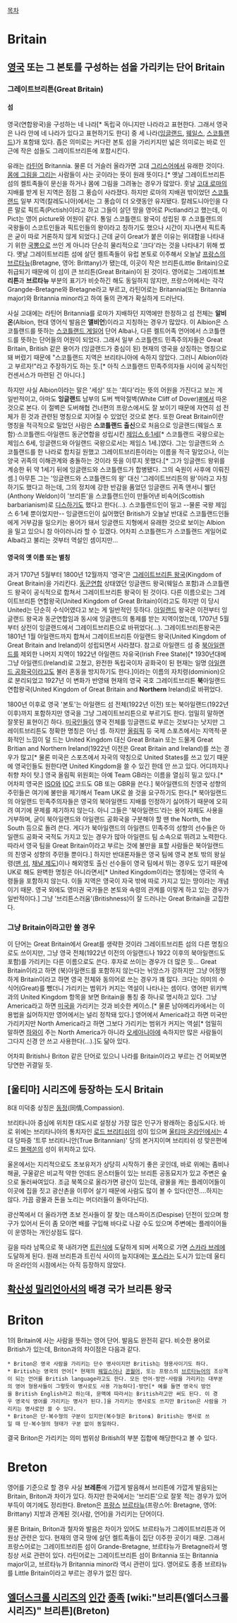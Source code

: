 [[목차]]

= Britain =
== [[영국]] 또는 그 본토를 구성하는 섬을 가리키는 단어 Britain ==
=== 그레이트브리튼(Great Britain) ===
==== 섬 ====
영국(연합왕국)을 구성하는 네 나라[* 독립국 아니지만 나라라고 표현한다. 그래서 영국은 나라 안에 네 나라가 있다고 표현하기도 한다] 중 세 나라([[잉글랜드]], [[웨일스]], [[스코틀랜드]])가 포함돼 있다. 좁은 의미로는 커다란 본토 섬을 가리키지만 넓은 의미로는 바로 인근에 작은 섬들도 그레이트브리튼에 포함시킨다.

유래는 [[라틴어]] Britannia. 물론 더 거슬러 올라가면 고대 [[그리스어]]에서 유래한 것이다. [[문신|몸에 그림을 그리는]] 사람들이 사는 곳이라는 뜻이 원래 뜻이다.[* 옛날 그레이트브리튼 섬의 켈트족들이 문신을 하거나 몸에 그림을 그려놓는 경우가 많았다. 훗날 [[고대 로마]]의 지배를 받게 된 지역은 점점 그 풍습이 사라졌다. 하지만 로마의 지배권 밖이었던 [[스코틀랜드]] 일부 지역(칼레도니아)에서는 그 풍습이 더 오랫동안 유지됐다. 칼레도니아인을 다른 말로 픽트족(Pictish)이라고 하고 그들이 살던 땅을 영어로 Pictland라고 했는데, 이 Pict는 영어 picture와 어원이 같다. 통일 스코틀랜드 왕국이 성립된 후 스코틀랜드의 국왕들이 스코트인들과 픽트인들의 왕이라고 칭하기도 했으나 시간이 지나면서 픽트족은 굳이 따로 거론하지 않게 되었다.] 근데 굳이 Great가 붙은 이유는 위대함을 나타내기 위한 [[국뽕]]으로 쓰인 게 아니라 단순히 물리적으로 '크다'라는 것을 나타내기 위해 썼다. 옛날 그레이트브리튼 섬에 살던 켈트족들이 유럽 본토로 이주해서 오늘날 [[프랑스]]의 [[브르타뉴]](Bretagne, 영어: Brittany)가 됐는데, 이곳이 작은 브리튼(Little Britain)으로 취급되기 때문에 이 섬이 큰 브리튼(Great Britain)이 된 것이다. 영어로는 그레이트'''브리튼'''과 '''브르타뉴''' 부분의 표기가 비슷하긴 해도 동일하지 않지만, 프랑스어에서는 각각 Grangde-Bretagne와 Bretagne라고 부르고, 라틴어로는 Britannia(또는 Britannia major)와 Britannia minor라고 하여 둘의 관계가 확실하게 드러난다.

사실 고대에는 라틴어 Britannia를 로마가 지배하던 지역에만 한정하고 섬 전체는 '''알비온'''(Albion, 현대 영어식 발음은 '''앨비언''')이라고 지칭하는 경우가 많았다. 이 Albion은 스코틀랜드를 뜻하는 [[스코틀랜드 게일어]] 단어 Alba나, 다른 켈트어족 언어에서 스코틀랜드를 뜻하는 단어들의 어원이 되었다. 그래서 일부 스코틀랜드 민족주의자들은 Great Britain, British 같은 용어가 (잉글랜드가 중심이 된) 현재의 영국을 상징하는 명칭으로 돼 버렸기 때문에 "스코틀랜드 지역은 브리타니아에 속하지 않았다. 그러니 Albion이라고 부르자!"라고 주장하기도 하는 듯.[* 아직 스코틀랜드 민족주의자들 사이에 공식적인 컨센서스가 마련된 건 아니다.]

하지만 사실 Albion이라는 말은 '세상' 또는 '희다'라는 뜻의 어원을 가진다고 보는 게 일반적이고, 아마도 '''잉글랜드''' 남부의 도버 백악절벽(White Cliff of Dover)[[https://en.wikipedia.org/wiki/White_Cliffs_of_Dover|#]]에서 따온 것으로 본다. 이 절벽은 도버해협 건너편의 프랑스에서도 잘 보이기 때문에 자연히 섬 전체가 흰 것과 관련된 명칭으로 지어질 수 있었던 것으로 본다. 또한 Great Britain이란 명칭을 적극적으로 밀었던 사람은 '''스코틀랜드 출신'''으로 처음으로 잉글랜드(웨일스 포함)·스코틀랜드·아일랜드 동군연합을 성립시킨 [[제임스 1세|제임스 6·1세]][* 스코틀랜드 국왕으로는 제임스 6세, 잉글랜드와 아일랜드 국왕으로서는 제임스 1세.]였다. 그는 잉글랜드와 스코틀랜드를 한 나라로 합치길 원했고 그레이트브리튼이라는 이름을 적극 밀었으나, 이는 양국 귀족의 이해관계와 충돌하는 것이라 뜻을 이루지 못했다.[* 그가 잉글랜드 왕위를 계승한 뒤 약 1세기 뒤에 잉글랜드와 스코틀랜드가 합병됐다. 그의 숙원이 사후에 이뤄진 셈.] 아무튼 그는 '잉글랜드와 스코틀랜드의 왕' 대신 '그레이트브리튼의 왕'이라고 자칭하기도 했다고 하는데, 그의 정치에 강한 반감을 품었던 잉글랜드 귀족 앤서니 웰던(Anthony Weldon)이 '브리튼'을 스코틀랜드인이 만들어낸 비속어(Scottish barbarianism)로 [[디스]]하기도 했다고 한다(...). 스코틀랜드인이 밀고 --물론 국왕 제임스 6·1세 뿐이었지만-- 잉글랜드인이 싫어했던 British가 오늘날 반대로 스코틀랜드인들에게 거부감을 일으키는 용어가 돼서 잉글랜드 지형에서 유래한 것으로 보이는 Albion을 밀고 있으니 참 아이러니라 할 수 있겠다. 어차피 스코틀랜드가 스코틀랜드 게일어로 Alba라고 불리는 것부터 역설인 셈이지만...

==== 영국의 옛 이름 또는 별칭 ====
과거 1707년 5월부터 1800년 12월까지 '영국'은 [[그레이트브리튼 왕국]](Kingdom of Great Britain)을 가리킨다. [[동군연합]] 상태였던 잉글랜드 왕국(웨일스 포함)과 스코틀랜드 왕국이 공식적으로 합쳐서 그레이트브리튼 왕국이 된 것이다. 다른 이름으로는 그레이트브리튼 연합왕국(United Kingdom of Great Britain)이라고도 하지만 이 당시 United는 단순히 수식어였다고 보는 게 일반적인 듯하다. [[아일랜드]] 왕국은 이전부터 잉글랜드 왕국과 동군연합임과 동시에 잉글랜드의 통제를 받는 지역이었는데, 1707년 5월부터 상전이 잉글랜드에서 그레이트브리튼으로 바뀌었다(...). 그레이트브리튼왕국은 1801년 1월 아일랜드까지 합쳐서 그레이트브리튼 아일랜드 왕국(United Kingdom of Great Britain and Ireland)이 성립되면서 사라졌다. 참고로 아일랜드 섬 중 [[북아일랜드]]를 제외한 나머지 지역이 1922년 아일랜드 자유국(Irish Free State)[* 1930년대에 그냥 아일랜드(Ireland)로 고쳤고, 완전한 독립국이자 공화국이 된 현재는 일명 [[아일랜드 공화국]]이라고도 불러 혼동을 방지하기도 한다.]이라는 이름의 자치령(dominion)으로 분리되었고 1927년 이 변화가 반영돼 현재의 영국 국호 그레이트브리튼 '''북'''아일랜드 연합왕국(United Kingdom of Great Britain and '''Northern''' Ireland)로 바뀌었다.

1800년 이후로 영국 '본토'는 아일랜드 섬 전체(1922년 이전) 또는 북아일랜드(1922년 이후)까지 포함하지만 영국을 그냥 그레이트브리튼으로 부르기도 한다. 엄밀히 말하면 잘못된 표현이긴 하다. [[미국]]인들이 영국 전체를 잉글랜드로 부르는 것보다는 낫지만 그레이트브리튼도 정확한 명칭은 아닌 셈. 하지만 [[올림픽]] 등 국제 스포츠에서는 지역적·문화적인 느낌이 덜 드는 United Kingdom 대신 Great Britain 또는 드물게 Great Britian and Northern Ireland(1922년 이전은 Great Britain and Ireland)를 쓰는 경우가 많고[* 물론 미국은 스포츠에서 자국의 약칭으로 United States를 쓰고 있기 때문에 영국인들도 원한다면 United Kingdom을 쓸 수 있긴 한데 안 쓰고 있다. 어디까지나 취향 차이 탓.] 영국 올림픽 위원회는 아예 Team GB라는 이름을 열심히 밀고 있다.[* 어차피 영국은 [[ISO]]와 [[IOC]] 코드도 GB 또는 GBR을 쓴다.] 북아일랜드의 친영국 성향의 주민들은 여기에 불만을 제기해서 Team UK로 쓸 것을 요구하기도 한다.[* 북아일랜드의 아일랜드 민족주의자들은 영국의 북아일랜드 지배를 인정하기 싫어하기 때문에 오히려 여기에 문제를 제기하지 않는다. 아니 그들은 '북아일랜드'라는 용어 자체도 사용을 거부하며, 굳이 북아일랜드와 아일랜드 공화국을 구분해야 할 땐 the North, the South 등으로 돌려 쓴다. 게다가 북아일랜드의 아일랜드 민족주의 성향의 선수들은 아일랜드 공화국 국적도 가지고 있는 경우가 많아 아일랜드 팀 소속으로 뛰려고 노력한다. 따라서 영국 팀을 Great Britain이라고 부르는 것에 불만을 표할 사람들은 북아일랜드의 친영국 성향의 주민들 뿐이다.] 하지만 반대론자들은 영국 팀에 영국 본토 밖의 왕실령([[맨 섬]], [[채널 제도]])이나 해외영토 출신 선수들이 영국 팀에서 뛰는 경우도 있기 때문에 UK로 해도 완벽한 명칭은 아니라면서[* United Kingdom이라는 명칭에는 영국의 속령들을 포함하지 않는다. 이들 지역은 영국이 자국 밖에 따로 가지고 있는 땅이라는 개념이기 때문. 영국 외에도 영미권 국가들은 본토와 속령의 관계를 이렇게 하고 있는 경우가 일반적이다.] 그냥 '브리튼스러움'(Britishness)이 잘 드러나는 Great Britain을 고집한다.

=== 그냥 Britain이라고만 쓸 경우 ===
이 단어는 Great Britain에서 Great를 생략한 것이라 그레이트브리튼 섬의 다른 명칭으로도 쓰이지만, 그냥 영국 전체(1922년 이전의 아일랜드나 1922 이후의 북아일랜드도 포함)를 가리키는 다른 이름으로도 쓴다. 후자로 쓰이는 경우가 더 많은 듯... Great Britain이라고 하면 (북)아일랜드를 포함하지 않는다는 뉘앙스가 강하지만 그냥 어정쩡하게 Britain이라고 하면 영국 전체와 동의어로 쓰는 경우가 꽤 많다. 크다는 의미의 수식어(Great)를 뺐더니 가리키는 범위가 커지는 역설이 나타나는 셈이다. 영어판 위키백과의 United Kingdom 항목을 보면 Britain을 통칭 중 하나로 명시하고 있다. 그냥 America라고 하면 [[미국]]을 가리키는 것과 비슷한 케이스.[* 물론 남아메리카에서는 이 용법을 싫어하지만 영어에서는 널리 정착돼 있다.] 영어에서 America라고 하면 미국만 가리키지만 North America라고 하면 그보다 가리키는 범위가 커지는 역설[* 엄밀히 말하면 [[하와이]] 주는 North America가 아니라 [[오세아니아]]에 속하지만 많은 사람들이 그다지 신경 안 쓰고 사용한다(...).]도 닮아 있다.

어차피 British나 Briton 같은 단어로 있으니 나라를 Britain이라고 부르는 건 어찌보면 당연한 귀결일 듯.

== [울티마] 시리즈에 등장하는 도시 Britain ==
8대 미덕중 상징은 [[동정]](同情,Compassion).

브리타니아 중심에 위치한 대도시로 설정상 가장 많은 인구가 왕래하는 중심도시다. 바로 위에는 브리타니아의 통치자인 [[로드 브리티쉬]]의 성이 있으며 [[울티마 온라인]]에서는 4대 당파중 '트루 브리타니안(True Britannian)' 당의 본거지이며 브리티쉬 성 맞은편에 로드 [[블랙쏜]]의 성이 위치하고 있다.

울온에서는 지리적으로도 초보유저가 상당히 시작하기 좋은 곳인데, 바로 위에는 좀비나 해골, 구울같은 비교적 약한 언데드 몬스터들이 있는 브리튼 공동묘지가 있고 주변은 숲으로 둘러싸여있다. 조금 북쪽으로 올라가면 광산이 있는데, 광물을 캐는 플레이어들이 이곳에 집을 짓고 광산촌을 이루어 살기 때문에 사람도 많이 볼 수 있다(안전....하지는 않다. 가끔 광물과 돈을 노리는 머더러들이 돌아다닌다).

광산쪽에서 더 올라가면 초보 전사들이 잘 찾는 데스파이즈(Despise) 던전이 있으며 항구가 있어서 돈이 좀 모이면 배를 구입해 바다로 나갈 수도 있으며 주변에는 플레이어들이 운영하는 개인상점도 많다. 

길을 따라 남쪽으로 쭉 내려가면 [[트린식]]에 도달하게 되며 서쪽으로 가면 [[스카라 브레]]에 도달하게 된다. 원래 브리튼과 트린식 사이의 늪지대에는 [[포스]]라는 도시가 있는데 울티마 온라인의 시점에서는 아직 등장하지 않았다.

== [[확산성 밀리언아서]]의 배경 국가 브리튼 왕국 ==

= Briton =
1의 Britain에 사는 사람을 뜻하는 영어 단어. 발음도 완전히 같다. 비슷한 용어로 British가 있는데, Briton과의 차이점은 다음과 같다.

 * Briton은 영국 사람을 가리키는 단수 명사이지만 British는 형용사이기도 하다.
 * British는 영국의 언어[* 현재의 [[웨일스어]]나 [[콘월어]], 또는 프랑스의 [[브르타뉴어]]의 조상격이 되는 언어를 British language라고도 한다. 모든 언어·방언·사람을 가리키는 대부분의 영어 형용사들이 그렇듯이 명사로도 사용 가능하다]·방언[* 예를 들면 영국식 방언을 British English라고 하는데, 문맥에 따라서는 British라고만 써도 된다. 이 경우 영국식 영어를 가리키는 명사가 된다.]을 가리키는 명사로도 쓰지만 Briton은 사람을 가리키는 명사로만 쓸 수 있다.
 * Briton은 단·복수형의 구분이 있지만(복수형은 Briton'''s''') British는 명사로 쓰일 때 단·복수형의 형태가 구분 없이 동일하다.

결국 Briton은 가리키는 의미 범위상 British의 부분 집합에 해당한다고 볼 수 있다.

= Breton =
영어를 기준으로 할 경우 사실 '''브레튼'''에 가깝게 발음해서 브리튼에 가깝게 발음되는 Britain, Briton과 차이가 있다. 하지만 한국에서는 '브리튼'으로 잘못 적는 경우가 있어 부득이 여기에도 정리한다. Breton은 [[프랑스]] [[브르타뉴]](프랑스어: Bretagne, 영어: Brittany) 지방과 관계된 것(사람, 언어)을 가리키는 단어이다.

물론 Britain, Briton과 철자와 발음은 차이가 있어도 브르타뉴가 그레이트브리튼과 어원상 관련은 있다. 현재의 영국 땅에 살던 켈트족들이 집단 이주한 곳이기 때문. 그래서 프랑스어로는 그레이트브리튼 섬이 Grande-Bretagne, 브르타뉴가 Bretagne라서 명칭상 서로 관련이 있다. 라틴어로는 그레이트브리튼 섬이 Britannia 또는 Britannia major이고, 브르타뉴가 Britannia minor라 역시 관련이 있다. 영어로도 종종 브르타뉴를 Little Britain이라고 부르는 경우가 없진 않다.

== [[엘더스크롤 시리즈]]의 [[인간]] [[종족]] [wiki:"브리튼(엘더스크롤 시리즈)" 브리튼](Breton) ==

